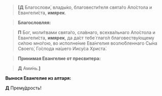 > **[Д** Благослови́, влады́ко, благовести́теля свята́го Апо́стола и Евангели́ста, **имярек**.

> **Благословляя:**

> **П** Бог, моли́твами свята́го, сла́внаго, всехва́льнаго Апо́стола и Евангели́ста, **имярек**, да да́ст тебе́ глаго́л благовеству́ющему си́лою мно́гою, во исполне́ние Ева́нгелия возлю́бленнаго Сы́на Своего́, Го́спода на́шего Иису́са Христа́.

> **Принимая Евангелие от пресвитера:**

> **Д** Ами́нь.**]**

**Вынося Евангелие из алтаря:**

**Д** Прему́дрость!
